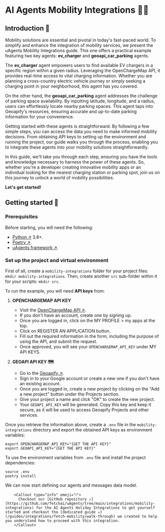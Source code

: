 
# AI Agents Mobility Integrations 🚗🔌

## Introduction 🚀

Mobility solutions are essential and pivotal in today's fast-paced world. To simplify and enhance the integration of mobility services, we present the uAgents Mobility Integrations guide. This one offers a practical example featuring two key agents: **ev_charger** and **geoapi_car_parking** agents.

The **ev_charger** agent empowers users to find available EV chargers in a specific region within a given radius. Leveraging the OpenChargeMap API, it provides real-time access to vital charging information. Whether you are planning a cross-country electric vehicle journey or simply seeking a charging point in your neighborhood, this agent has you covered.

On the other hand, the **geoapi_car_parking** agent addresses the challenge of parking space availability. By inputting latitude, longitude, and a radius, users can effortlessly locate nearby parking spaces. This agent taps into Geoapify's resources, ensuring accurate and up-to-date parking information for your convenience.

Getting started with these agents is straightforward. By following a few simple steps, you can access the data you need to make informed mobility decisions. From obtaining API keys to setting up the environment and running the project, our guide walks you through the process, enabling you to integrate these agents into your mobility solutions straightforwardly.

In this guide, we'll take you through each step, ensuring you have the tools and knowledge necessary to harness the power of these agents. So, whether you're a developer creating innovative mobility apps or an individual looking for the nearest charging station or parking spot, join us on this journey to unlock a world of mobility possibilities.

**Let's get started!**

## Getting started 🎯

### Prerequisites

Before starting, you will need the following:

- [Python ↗️](https://www.python.org/downloads/) 3.8+.
- [Poetry ↗️](https://python-poetry.org/).
- [uAgents framework ↗️](https://pypi.org/project/uagents/).

### Set up the project and virtual environment

First of all, create a `mobility-integrations` folder for your project files: `mkdir mobility-integrations`. Then, create another `src` sub-folder within it for your scripts: `mkdir src`.

To run the example, you will need **API keys** from:

1. **OPENCHARGEMAP API KEY**

   - Visit the [OpenChargeMap API ↗️](https://openchargemap.org/site/develop/api).
   - If you don't have an account, create one by signing up.
   - Once you are logged in, click on the MY PROFILE > my apps at the top.
   - Click on REGISTER AN APPLICATION button.
   - Fill out the required information in the form, including the purpose of using the API, and submit the request.
   - Once approved, you will see your `OPENCHARGEMAP_API_KEY` under MY API KEYS.

2. **GEOAPI API KEY 🗺️**
   - Go to the [Geoapify ↗️](https://www.geoapify.com/).
   - Sign in to your Google account or create a new one if you don't have an existing account.
   - Once you are logged in, create a new project by clicking on the "Add a new project" button under the Projects section.
   - Give your project a name and click "OK" to create the new project.
   - Your `GEOAPI_API_KEY` will be generated. Copy this key and keep it secure, as it will be used to access Geoapify Projects and other services.

Once you retrieve the information above, create a `.env` file in the `mobility-integrations` directory and export the obtained API keys as environment variables:

```
export OPENCHARGEMAP_API_KEY="{GET THE API KEY}"
export GEOAPI_API_KEY="{GET THE API KEY}"
```

To use the environment variables from `.env` file and install the project dependencies:

```
source .env
poetry install
```

We can now start defining our agents and messages data model.

        <Callout type="info" emoji="ℹ️">
          Checkout our [GitHub repository ↗️](https://github.com/fetchai/uAgents/tree/main/integrations/mobility-integrations) for the AI Agents Holiday Integrations to get yourself started and checkout the [dedicated guide ↗️](/guides/integrations/fetch-mobility/walk-through) we created to help you understand how to proceed with this integration.
        </Callout>
